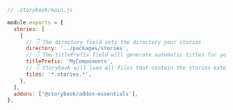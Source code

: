 ```js
// .storybook/main.js

module.exports = {
  stories: [
    {
      // 👇 The directory field sets the directory your stories
      directory: '../packages/stories',
      // 👇 The titlePrefix field will generate automatic titles for your stories
      titlePrefix: 'MyComponents',
      // 👇 Storybook will load all files that contain the stories extension
      files: '*.stories.*',
    },
  ],
  addons: ['@storybook/addon-essentials'],
};
```
